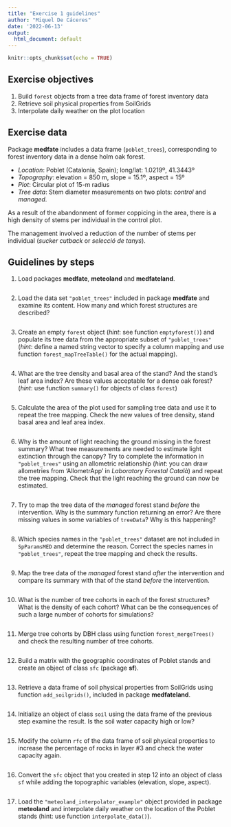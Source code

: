 ```yaml
---
title: "Exercise 1 guidelines"
author: "Miquel De Cáceres"
date: '2022-06-13'
output:
  html_document: default
---
```


```r
knitr::opts_chunk$set(echo = TRUE)
``` 

## Exercise objectives

  1. Build `forest` objects from a tree data frame of forest inventory data
  2. Retrieve soil physical properties from SoilGrids
  3. Interpolate daily weather on the plot location

## Exercise data

Package **medfate** includes a data frame (`poblet_trees`), corresponding to forest inventory data in a dense holm oak forest. 

   + *Location*: Poblet (Catalonia, Spain); long/lat: 1.0219º, 41.3443º
   + *Topography*: elevation = 850 m, slope = 15.1º, aspect = 15º
   + *Plot*: Circular plot of 15-m radius
   + *Tree data*: Stem diameter measurements on two plots: *control* and *managed*. 
   
As a result of the abandonment of former coppicing in the area, there is a high density of stems per individual in the control plot. 

The management involved a reduction of the number of stems per individual (*sucker cutback* or *selecció de tanys*). 


## Guidelines by steps

1. Load packages **medfate**, **meteoland** and **medfateland**.

```r

```

2. Load the data set `"poblet_trees"` included in package **medfate** and examine its content. How many and which forest structures are described?

```r

```

3. Create an empty `forest` object (*hint*: see function `emptyforest()`) and populate its tree data from the appropriate subset of `"poblet_trees"` (*hint*: define a named string vector to specify a column mapping and use function `forest_mapTreeTable()` for the actual mapping).

```r

```

4. What are the tree density and  basal area of the stand? And the stand's leaf area index? Are these values acceptable for a dense oak forest? (*hint*: use function `summary()` for objects of class `forest`)

```r

```

5. Calculate the area of the plot used for sampling tree data and use it to repeat the tree mapping. Check the new values of tree density, stand basal area and leaf area index.

```r

```

6. Why is the amount of light reaching the ground missing in the forest summary? What tree measurements are needed to estimate light extinction through the canopy? Try to complete the information in `"poblet_trees"` using an allometric relationship (*hint*: you can draw allometries from 'AllometrApp' in *Laboratory Forestal Català*) and repeat the tree mapping. Check that the light reaching the ground can now be estimated.

```r

```

7. Try to map the tree data of the *managed* forest stand *before* the intervention. Why is the summary function returning an error? Are there missing values in some variables of `treeData`? Why is this happening?

```r

```

8. Which species names in the `"poblet_trees"` dataset are not included in `SpParamsMED` and determine the reason. Correct the species names in `"poblet_trees"`, repeat the tree mapping and check the results.

```r

```

9. Map the tree data of the *managed* forest stand *after* the intervention and compare its summary with that of the stand *before* the intervention.

```r

```

10. What is the number of tree cohorts in each of the forest structures? What is the density of each cohort? What can be the consequences of such a large number of cohorts for simulations? 

```r

```

11. Merge tree cohorts by DBH class using function `forest_mergeTrees()` and check the resulting number of tree cohorts.

```r

```

12. Build a matrix with the geographic coordinates of Poblet stands and create an object of class `sfc` (package **sf**).

```r

```

13. Retrieve a data frame of soil physical properties from SoilGrids using function `add_soilgrids()`, included in package **medfateland**.

```r

```

14. Initialize an object of class `soil` using the data frame of the previous step examine the result. Is the soil water capacity high or low?

```r

```

15. Modify the column `rfc` of the data frame of soil physical properties to increase the percentage of rocks in layer #3 and check the water capacity again.

```r

```

16. Convert the `sfc` object that you created in step 12 into an object of class `sf` while adding the topographic variables (elevation, slope, aspect).

```r

```

17. Load the `"meteoland_interpolator_example"` object provided in package **meteoland** and interpolate daily weather on the location of the Poblet stands (hint: use function `interpolate_data()`).

```r

```

